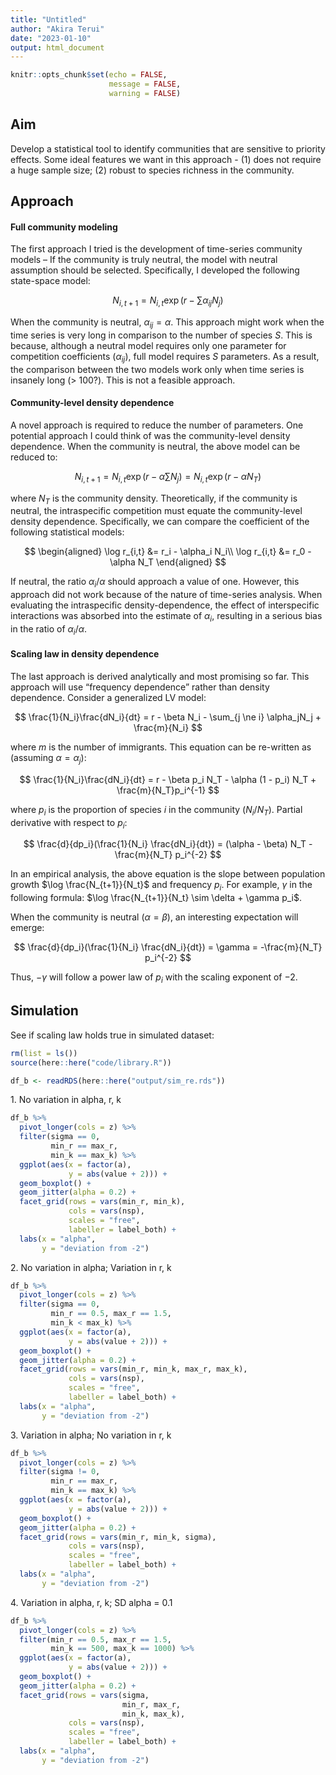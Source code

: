 ```yaml
---
title: "Untitled"
author: "Akira Terui"
date: "2023-01-10"
output: html_document
---
```


```r
knitr::opts_chunk$set(echo = FALSE,
                      message = FALSE,
                      warning = FALSE)
```

## Aim

Develop a statistical tool to identify communities that are sensitive to priority effects. Some ideal features we want in this approach - (1) does not require a huge sample size; (2) robust to species richness in the community.

## Approach

#### Full community modeling

The first approach I tried is the development of time-series community models -- If the community is truly neutral, the model with neutral assumption should be selected. Specifically, I developed the following state-space model:

$$
N_{i,t+1} = N_{i,t} \exp(r - \sum\alpha_{ij}N_j)
$$

When the community is neutral, $\alpha_{ij} = \alpha$. This approach might work when the time series is very long in comparison to the number of species $S$. This is because, although a neutral model requires only one parameter for competition coefficients ($\alpha_{ij}$), full model requires $S$ parameters. As a result, the comparison between the two models work only when time series is insanely long (\> 100?). This is not a feasible approach.

#### Community-level density dependence

A novel approach is required to reduce the number of parameters. One potential approach I could think of was the community-level density dependence. When the community is neutral, the above model can be reduced to:

$$
N_{i,t+1} = N_{i,t} \exp(r - \alpha \sum N_j) = N_{i,t} \exp(r - \alpha N_T)
$$

where $N_T$ is the community density. Theoretically, if the community is neutral, the intraspecific competition must equate the community-level density dependence. Specifically, we can compare the coefficient of the following statistical models:

$$
\begin{aligned}
\log r_{i,t} &= r_i - \alpha_i N_i\\
\log r_{i,t} &= r_0 - \alpha N_T
\end{aligned}
$$

If neutral, the ratio $\alpha_i / \alpha$ should approach a value of one. However, this approach did not work because of the nature of time-series analysis. When evaluating the intraspecific density-dependence, the effect of interspecific interactions was absorbed into the estimate of $\alpha_i$, resulting in a serious bias in the ratio of $\alpha_i / \alpha$.

#### Scaling law in density dependence

The last approach is derived analytically and most promising so far. This approach will use "frequency dependence" rather than density dependence. Consider a generalized LV model:

$$
\frac{1}{N_i}\frac{dN_i}{dt} = r - \beta N_i - \sum_{j \ne i} \alpha_jN_j + \frac{m}{N_i}
$$

where $m$ is the number of immigrants. This equation can be re-written as (assuming $\alpha = \alpha_j$):

$$
\frac{1}{N_i}\frac{dN_i}{dt} = r - \beta p_i N_T - \alpha (1 - p_i) N_T + \frac{m}{N_T}p_i^{-1}
$$

where $p_i$ is the proportion of species $i$ in the community ($N_i / N_T$). Partial derivative with respect to $p_i$:

$$
\frac{d}{dp_i}(\frac{1}{N_i} \frac{dN_i}{dt}) = (\alpha - \beta) N_T - \frac{m}{N_T} p_i^{-2}
$$

In an empirical analysis, the above equation is the slope between population growth $\log \frac{N_{t+1}}{N_t}$ and frequency $p_i$. For example, $\gamma$ in the following formula: $\log \frac{N_{t+1}}{N_t} \sim \delta + \gamma p_i$.

When the community is neutral ($\alpha = \beta$), an interesting expectation will emerge:

$$
\frac{d}{dp_i}(\frac{1}{N_i} \frac{dN_i}{dt}) = \gamma = -\frac{m}{N_T} p_i^{-2}
$$

Thus, $-\gamma$ will follow a power law of $p_i$ with the scaling exponent of $-2$.

## Simulation

See if scaling law holds true in simulated dataset:

```r
rm(list = ls())
source(here::here("code/library.R"))

df_b <- readRDS(here::here("output/sim_re.rds"))
```

1\. No variation in alpha, r, k

```r

df_b %>%
  pivot_longer(cols = z) %>%
  filter(sigma == 0,
         min_r == max_r,
         min_k == max_k) %>% 
  ggplot(aes(x = factor(a),
             y = abs(value + 2))) +
  geom_boxplot() +
  geom_jitter(alpha = 0.2) +
  facet_grid(rows = vars(min_r, min_k),
             cols = vars(nsp),
             scales = "free",
             labeller = label_both) +
  labs(x = "alpha",
       y = "deviation from -2")

```

2\. No variation in alpha; Variation in r, k

```r

df_b %>%
  pivot_longer(cols = z) %>%
  filter(sigma == 0,
         min_r == 0.5, max_r == 1.5,
         min_k < max_k) %>%
  ggplot(aes(x = factor(a),
             y = abs(value + 2))) +
  geom_boxplot() +
  geom_jitter(alpha = 0.2) +
  facet_grid(rows = vars(min_r, min_k, max_r, max_k),
             cols = vars(nsp),
             scales = "free",
             labeller = label_both) +
  labs(x = "alpha",
       y = "deviation from -2")
```

3\. Variation in alpha; No variation in r, k

```r
df_b %>%
  pivot_longer(cols = z) %>%
  filter(sigma != 0,
         min_r == max_r,
         min_k == max_k) %>%
  ggplot(aes(x = factor(a),
             y = abs(value + 2))) +
  geom_boxplot() +
  geom_jitter(alpha = 0.2) +
  facet_grid(rows = vars(min_r, min_k, sigma),
             cols = vars(nsp),
             scales = "free",
             labeller = label_both) +
  labs(x = "alpha",
       y = "deviation from -2")
```

4\. Variation in alpha, r, k; SD alpha = 0.1

```r
df_b %>%
  pivot_longer(cols = z) %>%
  filter(min_r == 0.5, max_r == 1.5,
         min_k == 500, max_k == 1000) %>%
  ggplot(aes(x = factor(a),
             y = abs(value + 2))) +
  geom_boxplot() +
  geom_jitter(alpha = 0.2) +
  facet_grid(rows = vars(sigma,
                         min_r, max_r,
                         min_k, max_k),
             cols = vars(nsp),
             scales = "free",
             labeller = label_both) +
  labs(x = "alpha",
       y = "deviation from -2")
```
